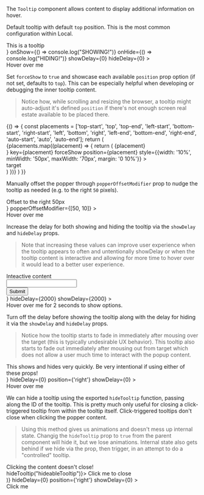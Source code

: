 
<Meta title="Overlays/Tooltip" component={Tooltip} />

The `Tooltip` component allows content to display additional information on hover.

Default tooltip with default `top` position. This is the most common configuration within Local.

<Canvas>
	<Story name="Tooltip">
        <div style={{ height: '200px', display: 'flex', alignItems: 'center', justifyContent: 'center' }}>
            <Tooltip
                content={<div>This is a tooltip</div>}
				onShow={() => console.log("SHOWING!")}
				onHide={() => console.log("HIDING!")}
				showDelay={0}
				hideDelay={0}
            >
                <div style={{ cursor: 'pointer' }}>Hover over me</div>
            </Tooltip>
        </div>
	</Story>
</Canvas>

Set `forceShow` to `true` and showcase each available `position` prop option (if not set, defaults to `top`).
This can be especially helpful when developing or debugging the inner tooltip content.

> Notice how, while scrolling and resizing the browser, a tooltip might auto-adjust it's defined `position` if there's not enough screen real estate available to be placed there.

<Canvas>
	<Story name="Force Hover">
		{() => {
			const placements = ['top-start', 'top', 'top-end', 'left-start', 'bottom-start', 'right-start', 'left', 'bottom', 'right', 'left-end', 'bottom-end', 'right-end', 'auto-start', 'auto', 'auto-end'];
			return (
				<div style={{ height: '750px', display: 'flex', alignItems: 'center', justifyContent: 'center', flexWrap: 'wrap' }}>
					{placements.map((placement) => {
						return (
							<Tooltip
								content={<div style={{ fontSize: '1.1rem' }}>{placement}</div>}
								key={placement}
								forceShow
								position={placement}
								style={{width: '10%', minWidth: '50px', maxWidth: '70px', margin: '0 10%'}}
							>
								<div style={{ background: '#9f9c9c', padding: '10px', borderRadius: '4px', textAlign: 'center', fontSize: '1.2rem' }}>
									target
								</div>
							</Tooltip>
						)
					})}
				</div>
			)
		}}
	</Story>
</Canvas>

Manually offset the popper through `popperOffsetModifier` prop to nudge the tooltip as needed (e.g. to the right `50` pixels).

<Canvas>
	<Story name="Offset">
        <div style={{ height: '200px', display: 'flex', alignItems: 'center' }}>
            <Tooltip
                content={<div>Offset to the right 50px</div>}
				popperOffsetModifier={[50, 10]}
            >
                <div style={{cursor: 'pointer'}}>Hover over me</div>
            </Tooltip>
        </div>
	</Story>
</Canvas>

Increase the delay for both showing and hiding the tooltip via the `showDelay` and `hideDelay` props.
> Note that increasing these values can improve user experience when the tooltip appears to often and untentionally showDelay
> or when the tooltip content is interactive and allowing for more time to hover over it would lead to a better user experience.

<Canvas>
	<Story name="Increase delays">
        <div style={{ height: '200px', display: 'flex', alignItems: 'center' }}>
            <Tooltip
				content={
					<>
						<div>Inteactive content</div>
						<input style={{display: 'block', margin: '10px 0'}}/>
						<div>
							<button>Submit</button>
						</div>
					</>
				}
				hideDelay={2000}
				showDelay={2000}
            >
                <div style={{cursor: 'pointer'}}>Hover over me for 2 seconds to show options.</div>
            </Tooltip>
        </div>
	</Story>
</Canvas>

Turn off the delay before showing the tooltip along with the delay for hiding it via the `showDelay` and `hideDelay` props.
> Notice how the tooltip starts to fade in immediately after mousing over the target (this is typically undesirable UX behavior).
> This tooltip also starts to fade out immediately after mousing out from target which does not allow a user much time to interact with the popup content.

<Canvas>
	<Story name="Remove delays">
        <div style={{ height: '200px', display: 'flex', alignItems: 'center' }}>
            <Tooltip
                content={<div>This shows and hides very quickly. Be very intentional if using either of these props!</div>}
				hideDelay={0}
				position={'right'}
				showDelay={0}
            >
                <div style={{cursor: 'pointer'}}>Hover over me</div>
            </Tooltip>
        </div>
	</Story>
</Canvas>

We can hide a tooltip using the exported `hideTooltip` function, passing along the ID of the tooltip. This is pretty much only useful
for closing a click-triggered tooltip from within the tooltip itself. Click-triggered tooltips don't close when clicking the popper content.
> Using this method gives us animations and doesn't mess up internal state. Changig the `hideTooltip` prop to `true` from the parent component
> will hide it, but we lose animations. Internal state also gets behind if we hide via the prop, then trigger, in an attempt to do a "controlled" tooltip.

<Canvas>
	<Story name="Hide via hideTooltip">
        <div style={{ height: '200px', display: 'flex', alignItems: 'center' }}>
            <Tooltip
				id="hideableTooltip"
				useClickInsteadOfHover
                content={(
					<div>
						<div>Clicking the content doesn't close!</div>
						<TextButton onClick={() => hideTooltip("hideableTooltip")}>
							Click me to close
						</TextButton>
					</div>
				)}
				hideDelay={0}
				position={'right'}
				showDelay={0}
            >
                <div style={{cursor: 'pointer'}}>Click me</div>
            </Tooltip>
        </div>
	</Story>
</Canvas>
